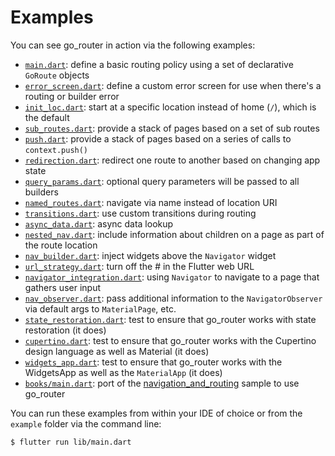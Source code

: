 # Examples

You can see go_router in action via the following examples:

- [`main.dart`](https://github.com/csells/go_router/blob/master/example/lib/main.dart):
  define a basic routing policy using a set of declarative `GoRoute` objects
- [`error_screen.dart`](https://github.com/csells/go_router/blob/master/example/lib/error_screen.dart):
  define a custom error screen for use when there's a routing or builder error
- [`init_loc.dart`](https://github.com/csells/go_router/blob/master/example/lib/init_loc.dart):
  start at a specific location instead of home (`/`), which is the default
- [`sub_routes.dart`](https://github.com/csells/go_router/blob/master/example/lib/sub_routes.dart):
  provide a stack of pages based on a set of sub routes
- [`push.dart`](https://github.com/csells/go_router/blob/master/example/lib/push.dart):
  provide a stack of pages based on a series of calls to `context.push()`
- [`redirection.dart`](https://github.com/csells/go_router/blob/master/example/lib/redirection.dart):
  redirect one route to another based on changing app state
- [`query_params.dart`](https://github.com/csells/go_router/blob/master/example/lib/query_params.dart):
  optional query parameters will be passed to all builders
- [`named_routes.dart`](https://github.com/csells/go_router/blob/master/example/lib/named_routes.dart):
  navigate via name instead of location URI
- [`transitions.dart`](https://github.com/csells/go_router/blob/master/example/lib/transitions.dart):
  use custom transitions during routing
- [`async_data.dart`](https://github.com/csells/go_router/blob/master/example/lib/async_data.dart):
  async data lookup
- [`nested_nav.dart`](https://github.com/csells/go_router/blob/master/example/lib/nested_nav.dart):
  include information about children on a page as part of the route location
- [`nav_builder.dart`](https://github.com/csells/go_router/blob/master/example/lib/nav_builder.dart):
  inject widgets above the `Navigator` widget
- [`url_strategy.dart`](https://github.com/csells/go_router/blob/master/example/lib/url_strategy.dart):
  turn off the # in the Flutter web URL
- [`navigator_integration.dart`](https://github.com/csells/go_router/blob/master/example/lib/navigator_integration.dart):
  using `Navigator` to navigate to a page that gathers user input
- [`nav_observer.dart`](https://github.com/csells/go_router/blob/master/example/lib/nav_observer.dart):
  pass additional information to the `NavigatorObserver` via default args to
  `MaterialPage`, etc.
- [`state_restoration.dart`](https://github.com/csells/go_router/blob/master/example/lib/state_restoration.dart):
  test to ensure that go_router works with state restoration (it does)
- [`cupertino.dart`](https://github.com/csells/go_router/blob/master/example/lib/cupertino.dart):
  test to ensure that go_router works with the Cupertino design language as well
  as Material (it does)
- [`widgets_app.dart`](https://github.com/csells/go_router/blob/master/example/lib/widgets_app.dart):
  test to ensure that go_router works with the WidgetsApp as well as the
  `MaterialApp` (it does)
- [`books/main.dart`](https://github.com/csells/go_router/blob/master/example/lib/books/main.dart):
  port of the
  [navigation_and_routing](https://github.com/flutter/samples/tree/master/navigation_and_routing)
  sample to use go_router

You can run these examples from within your IDE of choice or from the `example`
folder via the command line:

```sh
$ flutter run lib/main.dart
```
